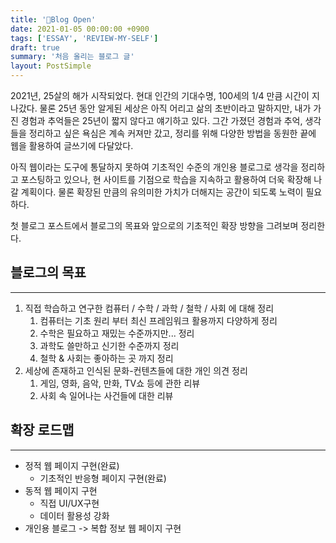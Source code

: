 ```yaml
---
title: '💼Blog Open'
date: 2021-01-05 00:00:00 +0900
tags: ['ESSAY', 'REVIEW-MY-SELF']
draft: true
summary: '처음 올리는 블로그 글'
layout: PostSimple
---
```


2021년, 25살의 해가 시작되었다. 현대 인간의 기대수명, 100세의 1/4 만큼 시간이 지나갔다. 물론 25년 동안 알게된 세상은 아직 어리고 삶의 초반이라고 말하지만, 내가 가진 경험과 추억들은 25년이 짧지 않다고 얘기하고 있다. 그간 가졌던 경험과 추억, 생각들을 정리하고 싶은 욕심은 계속 커져만 갔고, 정리를 위해 다양한 방법을 동원한 끝에 웹을 활용하여 글쓰기에 다달았다.

아직 웹이라는 도구에 통달하지 못하여 기초적인 수준의 개인용 블로그로 생각을 정리하고 포스팅하고 있으나, 현 사이트를 기점으로 학습을 지속하고 활용하여 더욱 확장해 나갈 계획이다. 물론 확장된 만큼의 유의미한 가치가 더해지는 공간이 되도록 노력이 필요하다.

첫 블로그 포스트에서 블로그의 목표와 앞으로의 기초적인 확장 방향을 그려보며 정리한다.

## 블로그의 목표
---
1. 직접 학습하고 연구한 컴퓨터 / 수학 / 과학 / 철학 / 사회 에 대해 정리
   1. 컴퓨터는 기초 원리 부터 최신 프레임워크 활용까지 다양하게 정리
   2. 수학은 필요하고 재밌는 수준까지만... 정리
   3. 과학도 쓸만하고 신기한 수준까지 정리
   4. 철학 & 사회는 좋아하는 곳 까지 정리
2. 세상에 존재하고 인식된 문화-컨텐츠들에 대한 개인 의견 정리
   1. 게임, 영화, 음악, 만화, TV쇼 등에 관한 리뷰
   2. 사회 속 일어나는 사건들에 대한 리뷰

## 확장 로드맵
---
- 정적 웹 페이지 구현(완료)
  - 기초적인 반응형 페이지 구현(완료)
- 동적 웹 페이지 구현
  - 직접 UI/UX구현
  - 데이터 활용성 강화
- 개인용 블로그 -> 복합 정보 웹 페이지 구현